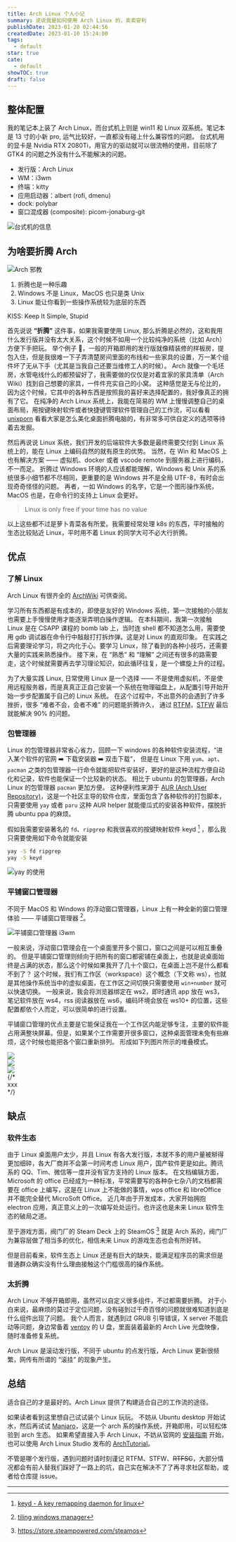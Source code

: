 ```yaml
---
title: Arch Linux 个人小记
summary: 说说我是如何使用 Arch Linux 的，卖卖安利
publishDate: 2023-01-20 02:44:56
createdDate: 2023-01-10 15:24:00
tags:
  - default
star: true
cate:
  - default
showTOC: true
draft: false
---
```


## 整体配置

我的笔记本上装了 Arch Linux，而台式机上则是 win11 和 Linux 双系统。笔记本是 13 寸的小新 pro, 运气比较好，一直都没有碰上什么兼容性的问题。
台式机用的显卡是 Nvidia RTX 2080Ti，用官方的驱动就可以很流畅的使用，目前除了 GTK4 的问题之外没有什么不能解决的问题。

- 发行版：Arch Linux
- WM：i3wm
- 终端：kitty
- 应用启动器：albert (rofi, dmenu)
- dock: polybar
- 窗口混成器 (composite): picom-jonaburg-git

![台式机的信息](/image/2023-01-10-09-53-53.png)

## 为啥要折腾 Arch

<Dialog>
  为什么要折腾 Arch Linux 呢 ？🤔
  <br /> 用 Windows WSL 或者装个黑苹果，或者用 ubuntu，不香吗？
</Dialog>
<Dialog reverse="true">
  <p className="not-prose">
    <> 因为 </>
    <del>
      <a
        href="https://wiki.archlinux.org/title/Arch_is_the_best"
        className="text-nord-10 hover:underline dark:text-nord-9"
      >
        <>"Arch is the best!"</>
      </a>
    </del>
    <>，开玩笑的。</>
  </p>
</Dialog>

<div className="py-0.5"></div>

![Arch 邪教](/image/2023-01-10-10-33-57.png)

<Border>
  <ol>
    <li className=""> 折腾也是一种乐趣 </li>
    <li>Windows 不是 Linux，MacOS 也只是类 Unix</li>
    <li>Linux 能让你看到一些操作系统较为底层的东西 </li>
  </ol>
</Border>

<Quote>KISS: Keep It Simple, Stupid</Quote>

首先说说 **“折腾”** 这件事，如果我需要使用 Linux, 那么折腾是必然的，这和我用什么发行版并没有太大关系，这个时候不如用一个比较纯净的系统（比如 Arch）方便下手把玩。
举个例子 🌰，一般的开箱即用的发行版就像精装修的样板房，提包入住，但是我很难一下子弄清楚房间里面的布线和一些家具的设置，万一某个组件坏了无从下手（尤其是当我自己还要当维修工人的时候）。
Arch 就像一个毛坯房，水管电线什么的都预留好了，我需要做的仅仅是对着宜家的家具清单（Arch Wiki）找到自己想要的家具，一件件充实自己的小窝。
这种感觉是无与伦比的，因为这个时候，它其中的各种东西是按照我的喜好来选择配置的，我好像真正的拥有了它。
在纯净的 Arch Linux 系统上，我能在简易的 WM 上慢慢调整自己的桌面布局，用按键映射软件或者快捷键管理软件管理自己的工作流，可以看看 [unixporn](https://www.reddit.com/r/unixporn/) 看看大家是怎么美化桌面折腾电脑的，有非常多可供自定义的选项等待着去发掘。

然后再说说 Linux 系统，我们开发的后端软件大多数是最终需要交付到 Linux 系统上的，能在 Linux 上编码自然的就有原生的优势。
当然，在 Win 和 MacOS 上也有解决方案 —— 虚拟机、docker 或者 vscode remote 到服务器上进行编码，不一而足。
折腾过 Windows 环境的人应该都能理解，Windows 和 Unix 系的系统很多小细节都不尽相同，更重要的是 Windows 并不是全局 UTF-8，有时会出现奇奇怪怪的问题。
再者，一如 Windows 的名字，它是一个图形操作系统，MacOS 也是，在命令行的支持上 Linux 会更好。

> Linux is only free if your time has no value

以上这些都不过是萝卜青菜各有所爱。我需要经常处理 k8s 的东西，平时接触的生态比较贴近 Linux，平时用不着 Linux 的同学大可不必大行折腾。

## 优点

### 了解 Linux

Arch Linux 有很齐全的 [ArchWiki][wiki] 可供查阅。

学习所有东西都是有成本的，即使是友好的 Windows 系统，第一次接触的小朋友也需要上手慢慢使用才能逐渐弄明白操作逻辑。
在本科期间，我第一次接触 Linux 是在 CSAPP 课程的 bomb lab 上，当时连 shell 都不知道怎么用，需要使用 gdb 调试器在命令行中敲敲打打拆炸弹。这是对 Linux 的直观印象。
在实践之后需要理论学习，将之内化于心。要学习 Linux，除了看到的各种小技巧，还需要大量的实践来熟悉操作。
接下来，在 “熟悉” 和 “理解” 之间还有很多的路需要走，这个时候就需要再去学习理论知识，如此循环往复，是一个螺旋上升的过程。

为了大量实践 Linux, 日常使用 Linux 是一个选择 —— 不是使用虚拟机，不是使用远程服务器，而是真真正正自己安装一个系统在物理磁盘上，从配置引导开始开始一步步配置属于自己的 Linux 系统。
在这个过程中，不出意外的会遇到了许多挫折，很多 “难者不会，会者不难” 的问题能折腾许久，
通过 [RTFM][rtfm]，[STFW][stfw] 最后就能解决 90% 的问题。

<Dialog reverse="true">
  Read The ~~F\*\*king~~ Friendly Manual. <br /> Search The ~~F\*\*king~~
  Friendly Web.
</Dialog>
<Dialog>OK, fine.</Dialog>

[wiki]: https://wiki.archlinux.org/
[rtfm]: https://en.wikipedia.org/wiki/RTFM
[stfw]: https://en.wiktionary.org/wiki/STFW

### 包管理器

Linux 的包管理器非常省心省力，回顾一下 windows 的各种软件安装流程，“进入某个软件的官网 ➡️ 下载安装器 ➡️ 双击下载”，
但是在 Linux 下用 `yum`、`apt`、`pacman` 之类的包管理器一行命令就能把软件安装好，更好的是这种流程方便自动化和记录，软件也能保证一个比较新的状态。
相比于 ubuntu 的包管理器，Arch Linux 的包管理器 `pacman` 更加方便。
这种便利性来源于 [AUR (Arch User Repository)](https://wiki.archlinux.org/title/Arch_User_Repository)，这是一个社区主导的软件仓库，里面包含了各种软件的打包脚本，
只需要使用 `yay` 或者 `paru` 这种 AUR helper 就能傻瓜式的安装各种软件，摆脱折腾 ubuntu ppa 的麻烦。

假如我需要安装著名的 `fd`、`ripgrep` 和我很喜欢的按键映射软件 keyd [^keyd] ，那么我只需要使用如下命令就能安装

```bash
yay -S fd ripgrep
yay -S keyd
```

![yay 的使用](/image/2023-01-16-17-13-41.png)

<Dialog reverse="true">
  顺带一提，Windows 现在也有 `scoop`、`chocolaty`、`winget` 这些包管理器了
</Dialog>

### 平铺窗口管理器

不同于 MacOS 和 Windows 的浮动窗口管理器，Linux 上有一种全新的窗口管理体验 —— 平铺窗口管理器 [^tilingwm]。

[^tilingwm]: [tiling windows manager](https://wiki.archlinux.org/title/Window_manager#Tiling_window_managers)

![平铺窗口管理器 i3wm](/image/linux.png)

一般来说，浮动窗口管理会在一个桌面里开多个窗口，窗口之间是可以相互重叠的。
但是平铺窗口管理则倾向于把所有的窗口都密铺在桌面上，也就是说桌面始终是占满的状态，那么这个时候如果我开了几十个窗口，在桌面上岂不是什么都看不到了？
这个时候，我们有工作区（workspace）这个概念（下文称 ws），也就是其他操作系统当中的虚拟桌面，在工作区之间切换只需要使用 `win+number` 就可以快速切换。
一般来说，我会将浏览器绑定在 ws2，即时通讯 app 放在 ws3，笔记软件放在 ws4，rss 阅读器放在 ws6，编码环境会放在 ws10+ 的位置，这些配置都依个人而定，可以很简单的进行设置。

平铺窗口管理的优点主要是它能保证我在一个工作区内能足够专注，主要的软件能占用满整块屏幕。但是，如果某个工作需要开很多窗口，这种桌面管理未免有些麻烦，这个时候也能把各个窗口重新排列。
形成如下列图片所示的堆叠模式。

<PhotoProvider>
  <div className="relative overflow-auto rounded-lg shadow-lg dark:bg-nord-0 dark:shadow-none">
    <div className="flex w-full snap-x snap-mandatory gap-8 overflow-x-auto py-0">
      <div className="last:pr-[calc (100%-21.5rem)] relative shrink-0 snap-center snap-normal scroll-ml-6 first:pl-6">
        <PhotoView src="/image/2023-01-18_03-54.png">
          <img
            src="/image/2023-01-18_03-54.png"
            className="relative w-80 shrink-0 cursor-pointer bg-white shadow-xl sm:w-[45rem]"
            draggable="false"
          />
        </PhotoView>
      </div>
      <div className="last:pr-[calc (100%-21.5rem)] relative shrink-0 snap-center snap-normal scroll-ml-6 first:pl-6">
        <PhotoView src="/image/2023-01-18_03-54_1.png">
          <img
            src="/image/2023-01-18_03-54_1.png"
            className="relative w-80 shrink-0 cursor-pointer bg-white shadow-xl sm:w-[45rem]"
            draggable="false"
          />
        </PhotoView>
      </div>
      <div className="relative shrink-0 snap-center snap-normal scroll-ml-6 first:pl-6 last:pr-6">
        <PhotoView src="/image/2023-01-18_03-54_2.png">
          <img
            src="/image/2023-01-18_03-54_2.png"
            className="relative w-80 shrink-0 cursor-pointer bg-white shadow-xl sm:w-[45rem]"
            draggable="false"
          />
        </PhotoView>
      </div>
      {/* <div className="absolute right-0 rotate-90 animate-bounce">xxx</div> */}
    </div>
  </div>
</PhotoProvider>

## 缺点

### 软件生态

由于 Linux 桌面用户太少，并且 Linux 有各大发行版，本就不多的用户量被掰得更加细碎，各大厂商并不会第一时间考虑 Linux 用户，国产软件更是如此。腾讯系的 QQ、Tim、微信等一度并没有官方支持的 Linux 版本。
在文档编辑方面，Microsoft 的 office 已经成为一种标准，平常需要写的各种杂七杂八的文档都需要在 office 上编写，这是在 Linux 上不能做的事情，wps office 和 libreOffice 并不能完全替代 MicroSoft Office。
近几年由于开发成本，大家开始拥抱 electron 应用，真正意义上的一次编写处处运行。也许这也是未来 Linux 软件生态的破局之道。

至于游戏方面，阀门厂的 Steam Deck 上的 SteamOS [^steamos] 就是 Arch 系的，阀门厂为兼容层做了相当多的优化，相信未来 Linux 的游戏生态也会有所好转。

[^steamos]: https://store.steampowered.com/steamos

但是目前看来，软件生态上 Linux 还是有巨大的缺失，能满足程序员的需求但是普通群众确实没有什么理由接触这个门槛很高的操作系统。

### 太折腾

Arch Linux 不够开箱即用，虽然可以自定义很多组件，不过都需要折腾。
对于小白来说，最麻烦的莫过于定位问题，没有碰到过千奇百怪的问题就很难知道到底是什么组件出现了问题。
我个人而言，就遇到过 GRUB 引导错误，X server 不能启动等问题，身边常备着 [ventoy](https://www.ventoy.net/cn/index.html) 的 U 盘，里面装着最新的 Arch Live 光盘映像，随时准备修复系统。

Arch Linux 是滚动发行版，不同于 ubuntu 的点发行版，Arch Linux 更新很频繁，网传有所谓的 “滚挂” 的现象产生。

## 总结

适合自己的才是最好的。Arch Linux 提供了构建适合自己的工作流的途径。

如果读者看到这里想自己试试装个 Linux 玩玩。
不妨从 Ubuntu desktop 开始试水，然后再试试 [Manjaro](https://manjaro.org/)，这是一个 arch 系的操作系统，开箱即用，可以轻松体验到 arch 生态。
如果希望直接入手 Arch Linux，不妨从官网的 [安装指南](https://wiki.archlinux.org/title/Installation_guide) 开始，也可以使用 Arch Linux Studio 发布的 [ArchTutorial](https://archlinuxstudio.github.io/ArchLinuxTutorial/#/)。

不管是哪个发行版，遇到问题时请时刻谨记 RTFM、STFW、~~RTFSC~~，大部分情况都会有前人替我们踩好了一路上的坑，自己实在解决不了了再寻求社区帮助，或者给仓库提 issue。

---

[^keyd]: [keyd - A key remapping daemon for linux](https://github.com/rvaiya/keyd)
